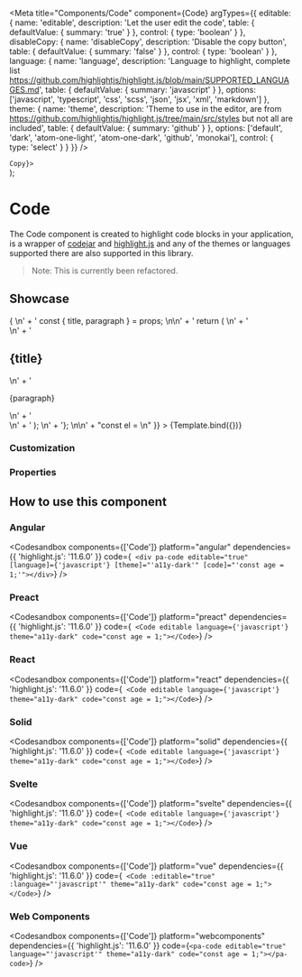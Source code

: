 
<Meta
  title="Components/Code"
  component={Code}
  argTypes={{
    editable: {
      name: 'editable',
      description: 'Let the user edit the code',
      table: {
        defaultValue: { summary: 'true' }
      },
      control: {
        type: 'boolean'
      }
    },
    disableCopy: {
      name: 'disableCopy',
      description: 'Disable the copy button',
      table: {
        defaultValue: { summary: 'false' }
      },
      control: {
        type: 'boolean'
      }
    },
    language: {
      name: 'language',
      description:
        'Language to highlight, complete list https://github.com/highlightjs/highlight.js/blob/main/SUPPORTED_LANGUAGES.md',
      table: {
        defaultValue: { summary: 'javascript' }
      },
      options: ['javascript', 'typescript', 'css', 'scss', 'json', 'jsx', 'xml', 'markdown']
    },
    theme: {
      name: 'theme',
      description:
        'Theme to use in the editor, are from https://github.com/highlightjs/highlight.js/tree/main/src/styles but not all are included',
      table: {
        defaultValue: { summary: 'github' }
      },
      options: ['default', 'dark', 'atom-one-light', 'atom-one-dark', 'github', 'monokai'],
      control: { type: 'select' }
    }
  }}
/>

  <div>
    <Code {...args} slotCopy={<span>Copy</span>}></Code>
  </div>
);

# Code

The Code component is created to highlight code blocks in your application, is a wrapper of [codejar](https://medv.io/codejar/) and [highlight.js](https://highlightjs.org/) and any of the themes or languages supported there are also supported in this library.

> Note: This is currently been refactored.

## Showcase

<Canvas>
  <Story
    name="Default"
    args={{
      editable: true,
      language: 'javascript',
      theme: 'github',
      disableCopy: false,
      code:
        "import React from 'react'; \n\n" +
        'type CardProps = { \n' +
        '  title: string, \n' +
        '  paragraph: string \n' +
        '} \n\n' +
        'export const Card = (props: CardProps) => { \n' +
        '  const { title, paragraph } = props; \n\n' +
        '  return ( \n' +
        '    <aside> \n' +
        '      <h2>{title}</h2> \n' +
        '      <p>{paragraph}</p> \n' +
        '    </aside> \n' +
        '  ); \n' +
        '}; \n\n' +
        "const el = <Card title='Hello and welcome!' paragraph='To this papanasi' />\n"
    }}
  >
    {Template.bind({})}
  </Story>
</Canvas>

### Customization

<Customization showCode={false} />

### Properties

<ArgsTable story="Default" of={Code} />

## How to use this component

### Angular

<Codesandbox
  components={['Code']}
  platform="angular"
  dependencies={{ 'highlight.js': '11.6.0' }}
  code={`
    <div pa-code editable="true" [language]={'javascript'} [theme]="'a11y-dark'" [code]="'const age = 1;'"></div>`}
/>

### Preact

<Codesandbox
  components={['Code']}
  platform="preact"
  dependencies={{ 'highlight.js': '11.6.0' }}
  code={`
    <Code editable language={'javascript'} theme="a11y-dark" code="const age = 1;"></Code>`}
/>

### React

<Codesandbox
  components={['Code']}
  platform="react"
  dependencies={{ 'highlight.js': '11.6.0' }}
  code={`
    <Code editable language={'javascript'} theme="a11y-dark" code="const age = 1;"></Code>`}
/>

### Solid

<Codesandbox
  components={['Code']}
  platform="solid"
  dependencies={{ 'highlight.js': '11.6.0' }}
  code={`
    <Code editable language={'javascript'} theme="a11y-dark" code="const age = 1;"></Code>`}
/>

### Svelte

<Codesandbox
  components={['Code']}
  platform="svelte"
  dependencies={{ 'highlight.js': '11.6.0' }}
  code={`
    <Code editable language={'javascript'} theme="a11y-dark" code="const age = 1;"></Code>`}
/>

### Vue

<Codesandbox
  components={['Code']}
  platform="vue"
  dependencies={{ 'highlight.js': '11.6.0' }}
  code={`
    <Code :editable="true" :language="'javascript'" theme="a11y-dark" code="const age = 1;"></Code>`}
/>

### Web Components

<Codesandbox
  components={['Code']}
  platform="webcomponents"
  dependencies={{ 'highlight.js': '11.6.0' }}
  code={`<pa-code editable="true" language="'javascript'" theme="a11y-dark" code="const age = 1;"></pa-code>`}
/>
